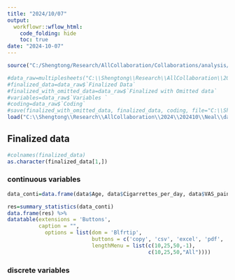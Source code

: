 ```yaml
---
title: "2024/10/07"
output:
  workflowr::wflow_html:
    code_folding: hide
    toc: true
date: "2024-10-07"
---
```




```r
source("C:/Shengtong/Research/AllCollaboration/Collaborations/analysis/Rfunctions.R")
```


```r
#data_raw=multiplesheets("C:\\Shengtong\\Research\\AllCollaboration\\2024\\202410\\Neal\\Neal CBCT Thesis data.xlsx")
#finalized_data=data_raw$`Finalized Data`
#finalized_with_omitted_data=data_raw$`Finalized with Omitted data`
#variables=data_raw$`Variables `
#coding=data_raw$`Coding`
#save(finalized_with_omitted_data, finalized_data, coding, file="C:\\Shengtong\\Research\\AllCollaboration\\2024\\202410\\Neal\\data.RData")
load("C:\\Shengtong\\Research\\AllCollaboration\\2024\\202410\\Neal\\data.RData")
```


## Finalized data 


```r
#colnames(finalized_data)
as.character(finalized_data[1,])
```




### continuous variables 

```r
data_conti=data.frame(data$Age, data$Cigarrettes_per_day, data$VAS_pain_anticipated, data$VAS_pain_preop, data$VAS_swell_anticipated, data$VAS_swell_preop, data[,60:90])

res=summary_statistics(data_conti)
data.frame(res) %>%
datatable(extensions = 'Buttons',
          caption = "",
            options = list(dom = 'Blfrtip',
                           buttons = c('copy', 'csv', 'excel', 'pdf', 'print'),
                           lengthMenu = list(c(10,25,50,-1),
                                             c(10,25,50,"All"))))
```



### discrete variables 

